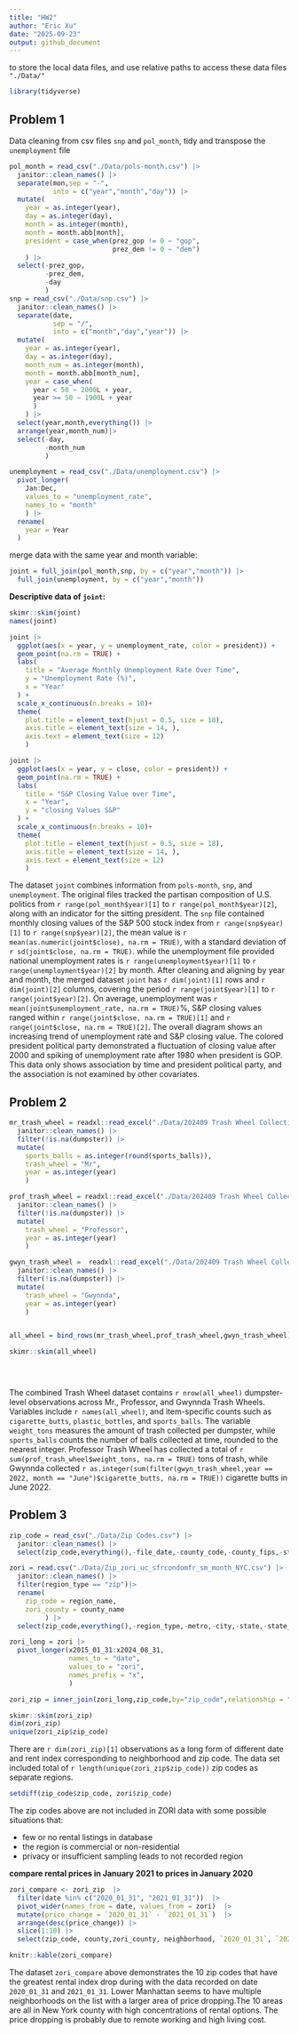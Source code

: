 ```yaml
---
title: "HW2"
author: "Eric Xu"
date: "2025-09-23"
output: github_document
---
```

to store the local data files, and use relative paths to access these data files
`"./Data/"`
```r
library(tidyverse)
```

## Problem 1
Data cleaning from csv files `snp` and `pol_month`, tidy and transpose the `unemployment` file
```r
pol_month = read_csv("./Data/pols-month.csv") |> 
  janitor::clean_names() |> 
  separate(mon,sep = "-",
           into = c("year","month","day")) |> 
  mutate(
    year = as.integer(year),
    day = as.integer(day),
    month = as.integer(month),
    month = month.abb[month],
    president = case_when(prez_gop != 0 ~ "gop",
                          prez_dem != 0 ~ "dem")
    ) |> 
  select(-prez_gop, 
         -prez_dem, 
         -day
         )
snp = read_csv("./Data/snp.csv") |> 
  janitor::clean_names() |> 
  separate(date,
           sep = "/",
           into = c("month","day","year")) |> 
  mutate(
    year = as.integer(year),
    day = as.integer(day),
    month_num = as.integer(month),
    month = month.abb[month_num],
    year = case_when(
      year < 50 ~ 2000L + year,
      year >= 50 ~ 1900L + year
      )
    ) |> 
  select(year,month,everything()) |> 
  arrange(year,month_num)|> 
  select(-day,
         -month_num
         )

unemployment = read_csv("./Data/unemployment.csv") |> 
  pivot_longer(
    Jan:Dec,
    values_to = "unemployment_rate",
    names_to = "month" 
    ) |> 
  rename(
    year = Year
  )
```

merge data with the same year and month variable:
```r
joint = full_join(pol_month,snp, by = c("year","month")) |> 
  full_join(unemployment, by = c("year","month"))
```

__Descriptive data of `joint`:__
```r
skimr::skim(joint)
names(joint)

joint |> 
  ggplot(aes(x = year, y = unemployment_rate, color = president)) +
  geom_point(na.rm = TRUE) +
  labs(
    title = "Average Monthly Unemployment Rate Over Time",
    y = "Unemployment Rate (%)",
    x = "Year"
  ) +
  scale_x_continuous(n.breaks = 10)+
  theme(
    plot.title = element_text(hjust = 0.5, size = 18),
    axis.title = element_text(size = 14, ),
    axis.text = element_text(size = 12)
    )

joint |> 
  ggplot(aes(x = year, y = close, color = president)) +
  geom_point(na.rm = TRUE) +
  labs(
    title = "S&P Closing Value over Time",
    x = "Year",
    y = "closing Values S&P"
  ) +  
  scale_x_continuous(n.breaks = 10)+
  theme(
    plot.title = element_text(hjust = 0.5, size = 18),
    axis.title = element_text(size = 14, ),
    axis.text = element_text(size = 12)
    )
```

The dataset `joint` combines information from `pols-month`, `snp`, and `unemployment`. The original files tracked the partisan composition of U.S. politics from `r range(pol_month$year)[1]` to `r range(pol_month$year)[2]`, along with an indicator for the sitting president. The `snp` file contained monthly closing values of the S&P 500 stock index from `r range(snp$year)[1]` to `r range(snp$year)[2]`, the mean value is `r mean(as.numeric(joint$close), na.rm = TRUE)`, with a standard deviation of `r sd(joint$close, na.rm = TRUE)`. while the unemployment file provided national unemployment rates is `r range(unemployment$year)[1]` to `r range(unemployment$year)[2]` by month. After cleaning and aligning by year and month, the merged dataset `joint` has `r dim(joint)[1]` rows and `r dim(joint)[2]` columns, covering the period `r range(joint$year)[1]` to `r range(joint$year)[2]`. On average, unemployment was `r mean(joint$unemployment_rate, na.rm = TRUE)`%, S&P closing values ranged within `r range(joint$close, na.rm = TRUE)[1]` and `r range(joint$close, na.rm = TRUE)[2]`. The overall diagram shows an increasing trend of unemployment rate and S&P closing value. The colored president political party demonstrated a fluctuation of closing value after 2000 and spiking of unemployment rate after 1980 when president is GOP. This data only shows association by time and president political party, and the association is not examined by other covariates. 

## Problem 2
```r
mr_trash_wheel = readxl::read_excel("./Data/202409 Trash Wheel Collection Data.xlsx",sheet = "Mr. Trash Wheel", range = "A2:N653")|>
  janitor::clean_names() |> 
  filter(!is.na(dumpster)) |> 
  mutate(
    sports_balls = as.integer(round(sports_balls)),
    trash_wheel = "Mr",
    year = as.integer(year)
    )

prof_trash_wheel = readxl::read_excel("./Data/202409 Trash Wheel Collection Data.xlsx",sheet = "Professor Trash Wheel", range = "A2:M120")|>
  janitor::clean_names() |> 
  filter(!is.na(dumpster)) |>
  mutate(
    trash_wheel = "Professor",
    year = as.integer(year)
    )

gwyn_trash_wheel =  readxl::read_excel("./Data/202409 Trash Wheel Collection Data.xlsx",sheet = "Gwynnda Trash Wheel", range = "A2:L265")|>
  janitor::clean_names() |> 
  filter(!is.na(dumpster)) |>
  mutate(
    trash_wheel = "Gwynnda",
    year = as.integer(year)
    )


all_wheel = bind_rows(mr_trash_wheel,prof_trash_wheel,gwyn_trash_wheel)

skimr::skim(all_wheel)


  
```
The combined Trash Wheel dataset contains `r nrow(all_wheel)` dumpster-level observations across Mr., Professor, and Gwynnda Trash Wheels. Variables include `r names(all_wheel)`, and item-specific counts such as `cigarette_butts`, `plastic_bottles`, and `sports_balls`. The variable `weight_tons` measures the amount of trash collected per dumpster, while `sports_balls` counts the number of balls collected at time, rounded to the nearest integer. Professor Trash Wheel has collected a total of `r sum(prof_trash_wheel$weight_tons, na.rm = TRUE)` tons of trash, while Gwynnda collected `r as.integer(sum(filter(gwyn_trash_wheel,year == 2022, month == "June")$cigarette_butts, na.rm = TRUE))` cigarette butts in June 2022.

## Problem 3
```r
zip_code = read_csv("./Data/Zip Codes.csv") |> 
  janitor::clean_names() |> 
  select(zip_code,everything(),-file_date,-county_code,-county_fips,-state_fips)

zori = read.csv("./Data/Zip_zori_uc_sfrcondomfr_sm_month_NYC.csv") |> 
  janitor::clean_names() |> 
  filter(region_type == "zip")|> 
  rename(
    zip_code = region_name,
    zori_county = county_name
         ) |> 
  select(zip_code,everything(),-region_type,-metro,-city,-state,-state_name,-region_id)

zori_long = zori |> 
  pivot_longer(x2015_01_31:x2024_08_31,
               names_to = "date",
               values_to = "zori",
               names_prefix = "x",
               )

zori_zip = inner_join(zori_long,zip_code,by="zip_code",relationship = "many-to-many")
```

```r
skimr::skim(zori_zip)
dim(zori_zip)
unique(zori_zip$zip_code)
```
There are `r dim(zori_zip)[1]` observations as a long form of different date and rent index corresponding to neighborhood and zip code.
The data set included total of `r length(unique(zori_zip$zip_code))` zip codes as separate regions.

```r
setdiff(zip_code$zip_code, zori$zip_code)
```

The zip codes above are not included in ZORI data with some possible situations that:

* few or no rental listings in database
* the region is commercial or non-residential
* privacy or insufficient sampling leads to not recorded region


**compare rental prices in January 2021 to prices in January 2020**
```r
zori_compare <- zori_zip  |> 
  filter(date %in% c("2020_01_31", "2021_01_31"))  |> 
  pivot_wider(names_from = date, values_from = zori)  |> 
  mutate(price_change = `2020_01_31` - `2021_01_31`)  |> 
  arrange(desc(price_change)) |> 
  slice(1:10) |> 
  select(zip_code, county,zori_county, neighborhood, `2020_01_31`, `2021_01_31`, price_change,neighborhood, county,)

knitr::kable(zori_compare)
```
The dataset `zori_compare` above demonstrates the 10 zip codes that have the greatest rental index drop during with the data recorded on date `2020_01_31` and `2021_01_31`. 
Lower Manhattan seems to have multiple neighborhoods on the list with a larger area of price dropping.The 10 areas are all in New York county with high concentrations of rental options. The price dropping is probably due to remote working and high living cost. 

